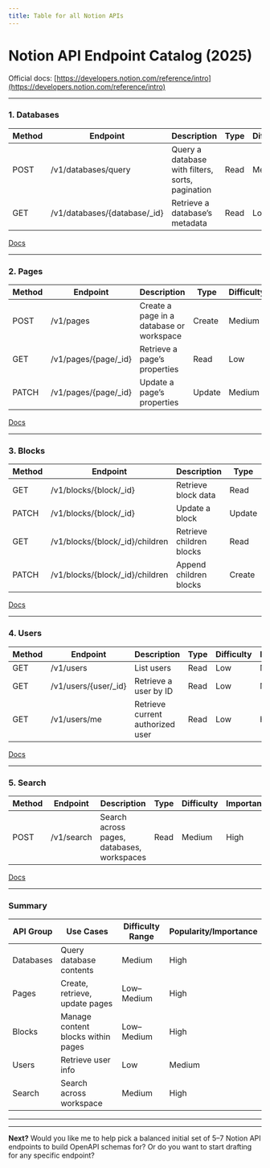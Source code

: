 ```yaml
---
title: Table for all Notion APIs
---
```


# Notion API Endpoint Catalog (2025)

Official docs:
[https://developers.notion.com/reference/intro](https://developers.notion.com/reference/intro)

---

### 1. Databases

| Method | Endpoint                     | Description                                      | Type | Difficulty | Importance |
| ------ | ---------------------------- | ------------------------------------------------ | ---- | ---------- | ---------- |
| POST   | /v1/databases/query          | Query a database with filters, sorts, pagination | Read | Medium     | High       |
| GET    | /v1/databases/{database/_id} | Retrieve a database’s metadata                   | Read | Low        | High       |

[Docs](https://developers.notion.com/reference/post-database-query)

---

### 2. Pages

| Method | Endpoint             | Description                              | Type   | Difficulty | Importance |
| ------ | -------------------- | ---------------------------------------- | ------ | ---------- | ---------- |
| POST   | /v1/pages            | Create a page in a database or workspace | Create | Medium     | High       |
| GET    | /v1/pages/{page/_id} | Retrieve a page’s properties             | Read   | Low        | High       |
| PATCH  | /v1/pages/{page/_id} | Update a page’s properties               | Update | Medium     | Medium     |

[Docs](https://developers.notion.com/reference/post-page)

---

### 3. Blocks

| Method | Endpoint                        | Description              | Type   | Difficulty | Importance |
| ------ | ------------------------------- | ------------------------ | ------ | ---------- | ---------- |
| GET    | /v1/blocks/{block/_id}          | Retrieve block data      | Read   | Low        | High       |
| PATCH  | /v1/blocks/{block/_id}          | Update a block           | Update | Medium     | Medium     |
| GET    | /v1/blocks/{block/_id}/children | Retrieve children blocks | Read   | Medium     | High       |
| PATCH  | /v1/blocks/{block/_id}/children | Append children blocks   | Create | Medium     | High       |

[Docs](https://developers.notion.com/reference/get-block)

---

### 4. Users

| Method | Endpoint             | Description                      | Type | Difficulty | Importance |
| ------ | -------------------- | -------------------------------- | ---- | ---------- | ---------- |
| GET    | /v1/users            | List users                       | Read | Low        | Medium     |
| GET    | /v1/users/{user/_id} | Retrieve a user by ID            | Read | Low        | Medium     |
| GET    | /v1/users/me         | Retrieve current authorized user | Read | Low        | High       |

[Docs](https://developers.notion.com/reference/get-users)

---

### 5. Search

| Method | Endpoint   | Description                                | Type | Difficulty | Importance |
| ------ | ---------- | ------------------------------------------ | ---- | ---------- | ---------- |
| POST   | /v1/search | Search across pages, databases, workspaces | Read | Medium     | High       |

[Docs](https://developers.notion.com/reference/post-search)

---

### Summary

| API Group | Use Cases                          | Difficulty Range | Popularity/Importance |
| --------- | ---------------------------------- | ---------------- | --------------------- |
| Databases | Query database contents            | Medium           | High                  |
| Pages     | Create, retrieve, update pages     | Low–Medium       | High                  |
| Blocks    | Manage content blocks within pages | Low–Medium       | High                  |
| Users     | Retrieve user info                 | Low              | Medium                |
| Search    | Search across workspace            | Medium           | High                  |

---

---

**Next?**
Would you like me to help pick a balanced initial set of 5–7 Notion API endpoints to build OpenAPI schemas for? Or do you want to start drafting for any specific endpoint?
